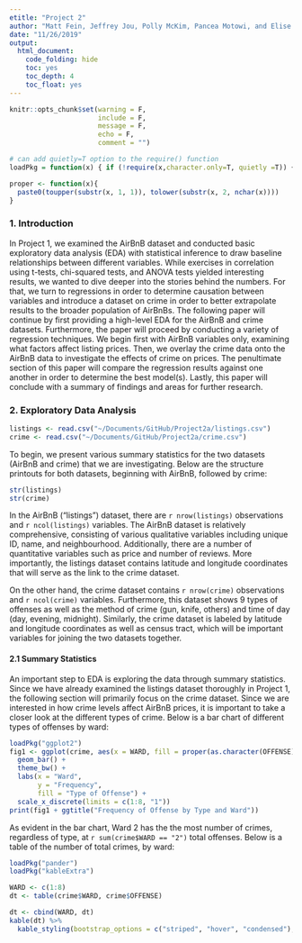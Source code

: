 ```yaml
---
etitle: "Project 2"
author: "Matt Fein, Jeffrey Jou, Polly McKim, Pancea Motowi, and Elise Roberts"
date: "11/26/2019"
output: 
  html_document: 
    code_folding: hide
    toc: yes
    toc_depth: 4
    toc_float: yes
---
```


```r
knitr::opts_chunk$set(warning = F,
                      include = F,
                      message = F, 
                      echo = F, 
                      comment = "")

# can add quietly=T option to the require() function
loadPkg = function(x) { if (!require(x,character.only=T, quietly =T)) { install.packages(x,dep=T,repos="http://cran.us.r-project.org"); if(!require(x,character.only=T)) stop("Package not found") } }

proper <- function(x){
  paste0(toupper(substr(x, 1, 1)), tolower(substr(x, 2, nchar(x))))
}
```

### 1. Introduction

In Project 1, we examined the AirBnB dataset and conducted basic exploratory data analysis (EDA) with statistical inference to draw baseline relationships between different variables. While exercises in correlation using t-tests, chi-squared tests, and ANOVA tests yielded interesting results, we wanted to dive deeper into the stories behind the numbers. For that, we turn to regressions in order to determine causation between variables and introduce a dataset on crime in order to better extrapolate results to the broader population of AirBnBs. The following paper will continue by first providing a high-level EDA for the AirBnB and crime datasets. Furthermore, the paper will proceed by conducting a variety of regression techniques. We begin first with AirBnB variables only, examining what factors affect listing prices. Then, we overlay the crime data onto the AirBnB data to investigate the effects of crime on prices. The penultimate section of this paper will compare the regression results against one another in order to determine the best model(s). Lastly, this paper will conclude with a summary of findings and areas for further research. 

### 2. Exploratory Data Analysis

```r
listings <- read.csv("~/Documents/GitHub/Project2a/listings.csv")
crime <- read.csv("~/Documents/GitHub/Project2a/crime.csv")
```

To begin, we present various summary statistics for the two datasets (AirBnB and crime) that we are investigating. Below are the structure printouts for both datasets, beginning with AirBnB, followed by crime:  

```r
str(listings)
str(crime)
```

In the AirBnB ("listings") dataset, there are `r nrow(listings)` observations and `r ncol(listings)` variables. The AirBnB dataset is relatively comprehensive, consisting of various qualitative variables including unique ID, name, and neighbourhood. Additionally, there are a number of quantitative variables such as price and number of reviews. More importantly, the listings dataset contains latitude and longitude coordinates that will serve as the link to the crime dataset.   

On the other hand, the crime dataset contains `r nrow(crime)` observations and `r ncol(crime)` variables. Furthermore, this dataset shows 9 types of offenses as well as the method of crime (gun, knife, others) and time of day (day, evening, midnight). Similarly, the crime dataset is labeled by latitude and longitude coordinates as well as census tract, which will be important variables for joining the two datasets together.

#### 2.1 Summary Statistics

An important step to EDA is exploring the data through summary statistics. Since we have already examined the listings dataset thoroughly in Project 1, the following section will primarily focus on the crime dataset. Since we are interested in how crime levels affect AirBnB prices, it is important to take a closer look at the different types of crime. Below is a bar chart of different types of offenses by ward:

```r
loadPkg("ggplot2")
fig1 <- ggplot(crime, aes(x = WARD, fill = proper(as.character(OFFENSE)))) + 
  geom_bar() +
  theme_bw() +
  labs(x = "Ward",
       y = "Frequency",
       fill = "Type of Offense") + 
  scale_x_discrete(limits = c(1:8, "1"))
print(fig1 + ggtitle("Frequency of Offense by Type and Ward"))
```

As evident in the bar chart, Ward 2 has the the most number of crimes, regardless of type, at `r sum(crime$WARD == "2")` total offenses. Below is a table of the number of total crimes, by ward: 

``` r
loadPkg("pander")
loadPkg("kableExtra")

WARD <- c(1:8)
dt <- table(crime$WARD, crime$OFFENSE)

dt <- cbind(WARD, dt)
kable(dt) %>%
  kable_styling(bootstrap_options = c("striped", "hover", "condensed"), full_width = F)
```